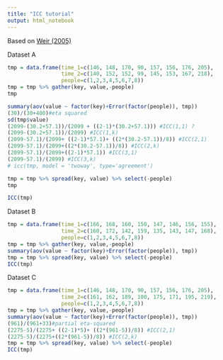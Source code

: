 ```yaml
---
title: "ICC tutorial"
output: html_notebook
---
```


Based on [Weir (2005)](https://pdfs.semanticscholar.org/d99a/790cce43f7f20d742f9d379b79de4f767740.pdf)

Dataset A

```r
tmp = data.frame(time_1=c(146, 148, 170, 90, 157, 156, 176, 205),
                 time_2=c(140, 152, 152, 99, 145, 153, 167, 218), 
                 people=c(1,2,3,4,5,6,7,8))
tmp = tmp %>% gather(key, value,-people)
tmp
```



```r
summary(aov(value ~ factor(key)+Error(factor(people)), tmp))
(30)/(30+400)#eta squared
sd(tmp$value)
(2099-(30.2+57.1))/(2099 + ((2-1)*(30.2+57.1))) #ICC(1,1) ?
(2099-(30.2+57.1))/(2099) #ICC(1,k)
(2099-57.1)/(2099+ ((2-1)*57.1)+ ((2*(30.2-57.1))/8)) #ICC(2,1)
(2099-57.1)/(2099+((2*(30.2-57.1))/8)) #ICC(2,k)
(2099-57.1)/(2099+((2-1)*57.1)) #ICC(3,1)
(2099-57.1)/(2099) #ICC(3,k)
# icc(tmp, model = 'twoway', type='agreement')
```

```r
tmp = tmp %>% spread(key, value) %>% select(-people)
tmp
```

```r
ICC(tmp)
```

Dataset B

```r
tmp = data.frame(time_1=c(166, 168, 160, 150, 147, 146, 156, 155),
                 time_2=c(160, 172, 142, 159, 135, 143, 147, 168), 
                 people=c(1,2,3,4,5,6,7,8))
tmp = tmp %>% gather(key, value,-people)
summary(aov(value ~ factor(key)+Error(factor(people)), tmp))
tmp = tmp %>% spread(key, value) %>% select(-people)
ICC(tmp)
```

Dataset C

```r
tmp = data.frame(time_1=c(146, 148, 170, 90, 157, 156, 176, 205),
                 time_2=c(161, 162, 189, 100, 175, 171, 195, 219), 
                 people=c(1,2,3,4,5,6,7,8))
tmp = tmp %>% gather(key, value,-people)
summary(aov(value ~ factor(key)+Error(factor(people)), tmp))
(961)/(961+33)#partial eta-squared
(2275-5)/(2275+ ((2-1)*5)+ ((2*(961-5))/8)) #ICC(2,1)
(2275-5)/(2275+((2*(961-5))/8)) #ICC(2,k)
tmp = tmp %>% spread(key, value) %>% select(-people)
ICC(tmp)
```
